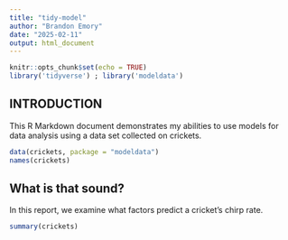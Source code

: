 ```yaml
---
title: "tidy-model"
author: "Brandon Emory"
date: "2025-02-11"
output: html_document
---
```


```r
knitr::opts_chunk$set(echo = TRUE)
library('tidyverse') ; library('modeldata')
``` 
## INTRODUCTION 

This R Markdown document demonstrates my abilities to use models for data analysis using a data set collected on crickets.

<!-- Load Data Chunk -->

```r
data(crickets, package = "modeldata")
names(crickets)
```

<!-- What factors affect the chirp rate? -->
## What is that sound?

In this report, we examine what factors predict a cricket's chirp rate.

```r
summary(crickets)
``` 









